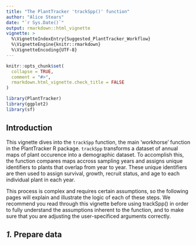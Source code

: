 ```yaml
---
title: "The PlantTracker 'trackSpp()' function"
author: "Alice Stears"
date: "`r Sys.Date()`"
output: rmarkdown::html_vignette
vignette: >
  %\VignetteIndexEntry{Suggested_PlantTracker_Workflow}
  %\VignetteEngine{knitr::rmarkdown}
  %\VignetteEncoding{UTF-8}
---
```


```r
knitr::opts_chunk$set(
  collapse = TRUE,
  comment = "#>",
  rmarkdown.html_vignette.check_title = FALSE
)
```

```r
library(PlantTracker)
library(ggplot2)
library(sf)
```

## Introduction
This vignette dives into the `trackSpp` function, the main 'workhorse' function
in the PlantTracker R package. `trackSpp` transforms a dataset of annual 
maps of plant occurence into a demographic dataset. To accomplish this, the 
function compares maps accross sampling years and assigns unique identifiers to 
plants that overlap from year to year. These unique identifiers are then used to 
assign survival, growth, recruit status, and age to each individual plant in 
each year. 

This process is complex and requires certain assumptions, so the following pages 
will explain and illustrate the logic of each of these steps. We recommend you 
read through this vignette before using trackSpp() in order to fully understand 
the assumptions inherent to the function, and to make sure that you are 
adjusting the user-specificed arguments correctly. 

## *1.* Prepare data
